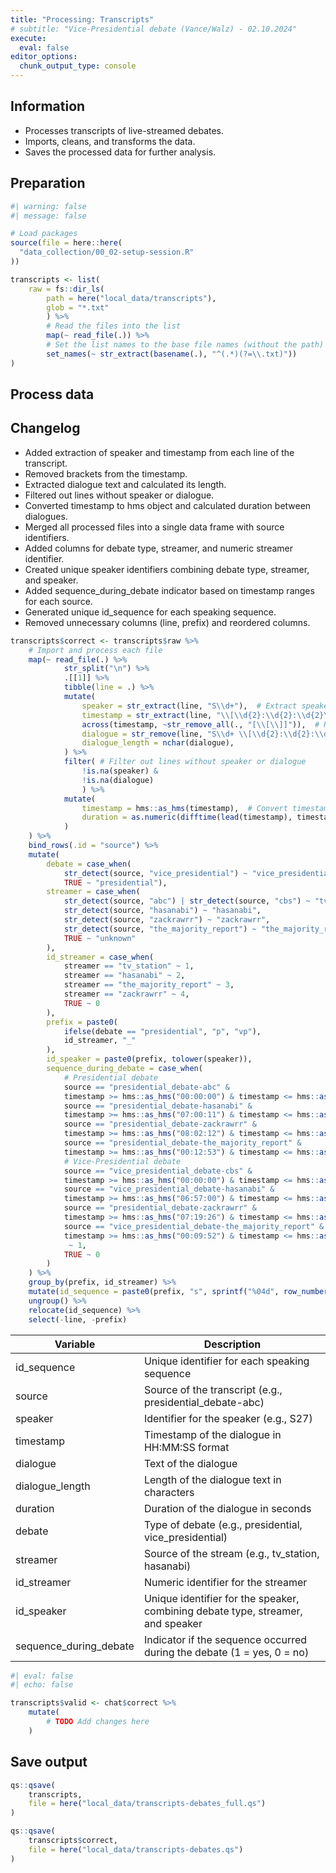 ```yaml
---
title: "Processing: Transcripts"
# subtitle: "Vice-Presidential debate (Vance/Walz) - 02.10.2024"
execute: 
  eval: false
editor_options: 
  chunk_output_type: console
---
```


::: callout-note
## Information

- Processes transcripts of live-streamed debates.
- Imports, cleans, and transforms the data.
- Saves the processed data for further analysis.
:::

## Preparation

```r
#| warning: false
#| message: false

# Load packages
source(file = here::here(
  "data_collection/00_02-setup-session.R"
))
```

```r
transcripts <- list(
    raw = fs::dir_ls(
        path = here("local_data/transcripts"), 
        glob = "*.txt"
        ) %>%
        # Read the files into the list
        map(~ read_file(.)) %>%
        # Set the list names to the base file names (without the path)
        set_names(~ str_extract(basename(.), "^(.*)(?=\\.txt)"))
)
```


## Process data

::: callout-note
## Changelog
- Added extraction of speaker and timestamp from each line of the transcript.
- Removed brackets from the timestamp.
- Extracted dialogue text and calculated its length.
- Filtered out lines without speaker or dialogue.
- Converted timestamp to hms object and calculated duration between dialogues.
- Merged all processed files into a single data frame with source identifiers.
- Added columns for debate type, streamer, and numeric streamer identifier.
- Created unique speaker identifiers combining debate type, streamer, and speaker.
- Added sequence_during_debate indicator based on timestamp ranges for each source.
- Generated unique id_sequence for each speaking sequence.
- Removed unnecessary columns (line, prefix) and reordered columns.
:::

```r
transcripts$correct <- transcripts$raw %>% 
    # Import and process each file
    map(~ read_file(.) %>%
            str_split("\n") %>%
            .[[1]] %>%
            tibble(line = .) %>%
            mutate(
                speaker = str_extract(line, "S\\d+"),  # Extract speaker 
                timestamp = str_extract(line, "\\[\\d{2}:\\d{2}:\\d{2}\\]"),  # Extract timestamps
                across(timestamp, ~str_remove_all(., "[\\[\\]]")),  # Remove the brackets from timestamp
                dialogue = str_remove(line, "S\\d+ \\[\\d{2}:\\d{2}:\\d{2}\\]: "),  # Extract dialogue text
                dialogue_length = nchar(dialogue),
            ) %>% 
            filter( # Filter out lines without speaker or dialogue
                !is.na(speaker) &
                !is.na(dialogue)
                ) %>% 
            mutate(
                timestamp = hms::as_hms(timestamp),  # Convert timestamp to hms object
                duration = as.numeric(difftime(lead(timestamp), timestamp, , units = "secs"))  # Calculate duration
            )
    ) %>%
    bind_rows(.id = "source") %>% 
    mutate(
        debate = case_when(
            str_detect(source, "vice_presidential") ~ "vice_presidential",
            TRUE ~ "presidential"), 
        streamer = case_when(
            str_detect(source, "abc") | str_detect(source, "cbs") ~ "tv_station",
            str_detect(source, "hasanabi") ~ "hasanabi",
            str_detect(source, "zackrawrr") ~ "zackrawrr",
            str_detect(source, "the_majority_report") ~ "the_majority_report",
            TRUE ~ "unknown"
        ),
        id_streamer = case_when(
            streamer == "tv_station" ~ 1,
            streamer == "hasanabi" ~ 2,
            streamer == "the_majority_report" ~ 3,
            streamer == "zackrawrr" ~ 4,
            TRUE ~ 0
        ),
        prefix = paste0(
            ifelse(debate == "presidential", "p", "vp"),
            id_streamer, "_"
        ),
        id_speaker = paste0(prefix, tolower(speaker)),
        sequence_during_debate = case_when(
            # Presidential debate
            source == "presidential_debate-abc" &
            timestamp >= hms::as_hms("00:00:00") & timestamp <= hms::as_hms("01:45:07") |
            source == "presidential_debate-hasanabi" & 
            timestamp >= hms::as_hms("07:00:11") & timestamp <= hms::as_hms("08:45:21") |
            source == "presidential_debate-zackrawrr" & 
            timestamp >= hms::as_hms("08:02:12") & timestamp <= hms::as_hms("09:46:15") |
            source == "presidential_debate-the_majority_report" & 
            timestamp >= hms::as_hms("00:12:53") & timestamp <= hms::as_hms("01:57:49") |
            # Vice-Presidential debate
            source == "vice_presidential_debate-cbs" &
            timestamp >= hms::as_hms("00:00:00") & timestamp <= hms::as_hms("01:47:48") |
            source == "vice_presidential_debate-hasanabi" & 
            timestamp >= hms::as_hms("06:57:00") & timestamp <= hms::as_hms("08:43:17") |
            source == "presidential_debate-zackrawrr" & 
            timestamp >= hms::as_hms("07:19:26") & timestamp <= hms::as_hms("09:05:41") |
            source == "vice_presidential_debate-the_majority_report" & 
            timestamp >= hms::as_hms("00:09:52") & timestamp <= hms::as_hms("01:57:07")        
             ~ 1,
            TRUE ~ 0
        )
    ) %>% 
    group_by(prefix, id_streamer) %>%
    mutate(id_sequence = paste0(prefix, "s", sprintf("%04d", row_number()))) %>%
    ungroup() %>% 
    relocate(id_sequence) %>% 
    select(-line, -prefix) 
```


| Variable               | Description                                                                 |
|------------------------|-----------------------------------------------------------------------------|
| id_sequence            | Unique identifier for each speaking sequence                                |
| source                 | Source of the transcript (e.g., presidential_debate-abc)                     |
| speaker                | Identifier for the speaker (e.g., S27)                                       |
| timestamp              | Timestamp of the dialogue in HH:MM:SS format                                 |
| dialogue               | Text of the dialogue                                                         |
| dialogue_length        | Length of the dialogue text in characters                                    |
| duration               | Duration of the dialogue in seconds                                          |
| debate                 | Type of debate (e.g., presidential, vice_presidential)                       |
| streamer               | Source of the stream (e.g., tv_station, hasanabi)                            |
| id_streamer            | Numeric identifier for the streamer                                          |
| id_speaker             | Unique identifier for the speaker, combining debate type, streamer, and speaker|
| sequence_during_debate | Indicator if the sequence occurred during the debate (1 = yes, 0 = no)       |


<!-- TODO #9 Check speaker information -->
<!-- TODO Identify and recode prominent speakers (e.g. by the number of speaking sequences by stream)  -->

```r
#| eval: false
#| echo: false

transcripts$valid <- chat$correct %>% 
    mutate(
        # TODO Add changes here
    )
```

## Save output

```r
qs::qsave(
    transcripts,
    file = here("local_data/transcripts-debates_full.qs")
)

qs::qsave(
    transcripts$correct,
    file = here("local_data/transcripts-debates.qs")
)
```


